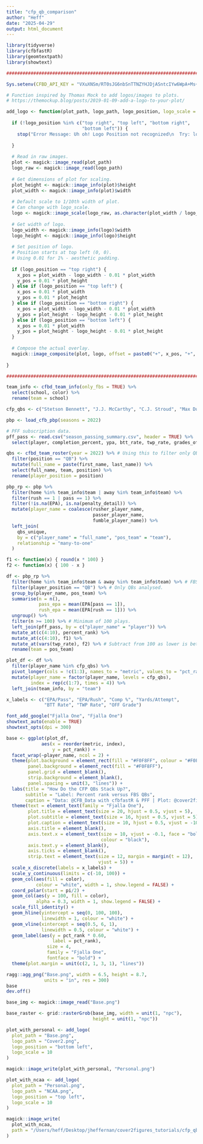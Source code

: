 ```yaml
---
title: "cfp_qb_comparison"
author: "Heff"
date: "2025-04-29"
output: html_document
---
```


```r
library(tidyverse)
library(cfbfastR)
library(geomtextpath)
library(showtext)

###############################################################################
```

```r
Sys.setenv(CFBD_API_KEY = "VXuXNSm/RT0sJG6nbSnTTNZYHJDjASntcIYw6WpA+Ms+j/lkU7T9/d/i2GIKKVaj")
```

```r
# Function inspired by Thomas Mock to add logos/images to plots.
# https://themockup.blog/posts/2019-01-09-add-a-logo-to-your-plot/

add_logo <- function(plot_path, logo_path, logo_position, logo_scale = 10) {
  
  if (!logo_position %in% c("top right", "top left", "bottom right",
                            "bottom left")) {
    stop("Error Message: Uh oh! Logo Position not recognized\n  Try: logo_positon = 'top right', 'top left', 'bottom right', or 'bottom left'")
    
  }
  
  # Read in raw images.
  plot <- magick::image_read(plot_path)
  logo_raw <- magick::image_read(logo_path)
  
  # Get dimensions of plot for scaling.
  plot_height <- magick::image_info(plot)$height
  plot_width <- magick::image_info(plot)$width
  
  # Default scale to 1/10th width of plot.
  # Can change with logo_scale.
  logo <- magick::image_scale(logo_raw, as.character(plot_width / logo_scale))
  
  # Get width of logo.
  logo_width <- magick::image_info(logo)$width
  logo_height <- magick::image_info(logo)$height
  
  # Set position of logo.
  # Position starts at top left (0, 0).
  # Using 0.01 for 1% - aesthetic padding.
  
  if (logo_position == "top right") {
    x_pos = plot_width - logo_width - 0.01 * plot_width
    y_pos = 0.01 * plot_height
  } else if (logo_position == "top left") {
    x_pos = 0.01 * plot_width
    y_pos = 0.01 * plot_height
  } else if (logo_position == "bottom right") {
    x_pos = plot_width - logo_width - 0.01 * plot_width
    y_pos = plot_height - logo_height - 0.01 * plot_height
  } else if (logo_position == "bottom left") {
    x_pos = 0.01 * plot_width
    y_pos = plot_height - logo_height - 0.01 * plot_height
  }
  
  # Compose the actual overlay.
  magick::image_composite(plot, logo, offset = paste0("+", x_pos, "+", y_pos))
  
}

###############################################################################
```

```r
team_info <- cfbd_team_info(only_fbs = TRUE) %>%
  select(school, color) %>%
  rename(team = school)

cfp_qbs <- c("Stetson Bennett", "J.J. McCarthy", "C.J. Stroud", "Max Duggan")

pbp <- load_cfb_pbp(seasons = 2022)
```

```r
# PFF subscription data.
pff_pass <- read.csv("season_passing_summary.csv", header = TRUE) %>%
  select(player, completion_percent, ypa, btt_rate, twp_rate, grades_offense)
```

```r
qbs <- cfbd_team_roster(year = 2022) %>% # Using this to filter only QBs in PBP data.
  filter(position == "QB") %>%
  mutate(full_name = paste(first_name, last_name)) %>%
  select(full_name, team, position) %>%
  rename(player_position = position)
```

```r
pbp_rp <- pbp %>%
  filter(home %in% team_info$team | away %in% team_info$team) %>%
  filter(rush == 1 | pass == 1) %>%
  filter(!is.na(EPA), is.na(penalty_detail)) %>%
  mutate(player_name = coalesce(rusher_player_name,
                                passer_player_name,
                                fumble_player_name)) %>%
  left_join(
    qbs_unique,
    by = c("player_name" = "full_name", "pos_team" = "team"),
    relationship = "many-to-one"
  )
```


```r
f1 <- function(x) { round(x * 100) }
f2 <- function(x) { 100 - x }
```

```r
df <- pbp_rp %>%
  filter(home %in% team_info$team & away %in% team_info$team) %>% # FBS vs. FBS.
  filter(player_position == "QB") %>% # Only QBs analysed.
  group_by(player_name, pos_team) %>%
  summarise(n = n(),
            pass_epa = mean(EPA[pass == 1]),
            rush_epa = mean(EPA[rush == 1])) %>%
  ungroup() %>%
  filter(n >= 100) %>% # Minimum of 100 plays.
  left_join(pff_pass, by = c("player_name" = "player")) %>%
  mutate_at(c(4:10), percent_rank) %>%
  mutate_at(c(4:10), f1) %>%
  mutate_at(vars(twp_rate), f2) %>% # Subtract from 100 as lower is better.
  rename(team = pos_team)
```

```r
plot_df <- df %>%
  filter(player_name %in% cfp_qbs) %>%
  pivot_longer(cols = !c(1:3), names_to = "metric", values_to = "pct_rank") %>%
  mutate(player_name = factor(player_name, levels = cfp_qbs),
         index = rep(c(1:7), times = 4)) %>%
  left_join(team_info, by = "team")

x_labels <- c("EPA/Pass", "EPA/Rush", "Comp %", "Yards/Attempt",
              "BTT Rate", "TWP Rate", "OFF Grade")
```

```r
font_add_google("Fjalla One", "Fjalla One")
showtext_auto(enable = TRUE)
showtext_opts(dpi = 300)

base <- ggplot(plot_df,
             aes(x = reorder(metric, index),
                 y = pct_rank)) +
  facet_wrap(~player_name, ncol = 2) +
  theme(plot.background = element_rect(fill = "#F0F8FF", colour = "#F0F8FF"),
        panel.background = element_rect(fill = "#F0F8FF"),
        panel.grid = element_blank(),
        strip.background = element_blank(),
        panel.spacing = unit(3, "lines")) +
  labs(title = "How Do the CFP QBs Stack Up?",
       subtitle = "Label: Percent rank versus FBS QBs",
       caption = "Data: @CFB_Data with cfbfastR & PFF | Plot: @cover2figuRes | Polar: @DSamangy") +
  theme(text = element_text(family = "Fjalla One"),
        plot.title = element_text(size = 20, hjust = 0.5, vjust = 5),
        plot.subtitle = element_text(size = 16, hjust = 0.5, vjust = 5),
        plot.caption = element_text(size = 10, hjust = 0.5, vjust = -10),
        axis.title = element_blank(),
        axis.text.x = element_text(size = 10, vjust = -0.1, face = "bold",
                                   colour = "black"),
        axis.text.y = element_blank(),
        axis.ticks = element_blank(),
        strip.text = element_text(size = 12, margin = margin(t = 12),
                                  vjust = 5)) +
  scale_x_discrete(labels = x_labels) +
  scale_y_continuous(limits = c(-10, 100)) +
  geom_col(aes(fill = color),
           colour = "white", width = 1, show.legend = FALSE) +
  coord_polar(start = pi/2) +
  geom_col(aes(y = 100, fill = color),
           alpha = 0.3, width = 1, show.legend = FALSE) +
  scale_fill_identity() +
  geom_hline(yintercept = seq(0, 100, 100),
             linewidth = 1, colour = "white") +
  geom_vline(xintercept = seq(0.5, 6, 1),
             linewidth = 0.5, colour = "white") +
  geom_label(aes(y = pct_rank * 0.60,
                 label = pct_rank),
               size = 4,
               family = "Fjalla One",
               fontface = "bold") +
  theme(plot.margin = unit(c(2, 1, 3, 1), "lines"))

ragg::agg_png("Base.png", width = 6.5, height = 8.7,
              units = "in", res = 300)
base
dev.off()
```

```r
base_img <- magick::image_read("Base.png")
```

```r
base_raster <- grid::rasterGrob(base_img, width = unit(1, "npc"),
                                height = unit(1, "npc"))
```

```r
plot_with_personal <- add_logo(
  plot_path = "Base.png",
  logo_path = "Cover2.png",
  logo_position = "bottom left",
  logo_scale = 10
)

magick::image_write(plot_with_personal, "Personal.png")

plot_with_ncaa <- add_logo(
  plot_path = "Personal.png",
  logo_path = "NCAA.png",
  logo_position = "top left",
  logo_scale = 10
)

magick::image_write(
  plot_with_ncaa,
  path = "/Users/heff/Desktop/jheffernan/cover2figures_tutorials/cfp_qb_comparison/cfp_qb_ranks.png"
)
```

